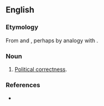 ==English==

===Etymology===
From {{term|politically correct}} and {{term|-ness}}, perhaps by analogy with {{term|correctness}}.

===Noun===
{{en-noun|-|sg=[[politically]] [[correctness]]}}

# {{rare}} [[political correctness|Political correctness]].

===References===
* {{cite web
| last = Zimmer
| first = Benjamin
| date = 2007-12-25
| url = http://itre.cis.upenn.edu/~myl/languagelog/archives/005259.html
| title = Language Log: Christmas and "politically correct(ed)ness"
| accessdate = 2007-12-26
}}